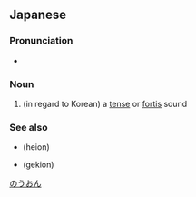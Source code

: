 ==Japanese==
{{ja-kanjitab|濃|音}}

===Pronunciation===
* {{IPA|/noːon/|lang=ja}}

===Noun===
{{ja-noun|のうおん}}

# (in regard to Korean) a [[w:Tenseness|tense]] or [[w:Fortis and lenis|fortis]] sound

===See also===
* {{l|ja|平音}} (heion)
* {{l|ja|激音}} (gekion)

[[Category:ja:Phonetics|のうおん]]